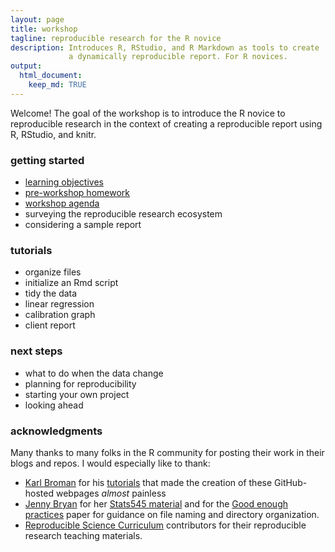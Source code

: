 ```yaml
---
layout: page
title: workshop
tagline: reproducible research for the R novice
description: Introduces R, RStudio, and R Markdown as tools to create
             a dynamically reproducible report. For R novices. 
output: 
  html_document:
    keep_md: TRUE
---
```


[\\]: this is an Rmd comment

Welcome! The goal of the workshop is to introduce the R novice to reproducible research in the context of creating a reproducible report using R, RStudio, and knitr.  


### getting started

- [learning objectives](pages/001_learning-objectives.html)
- [pre-workshop homework](pages/002_pre-workshop-hw.html) 
- [workshop agenda](pages/003_workshop-agenda.html) 
- surveying the reproducible research ecosystem 
- considering a sample report 



### tutorials 

- organize files
- initialize an Rmd script
- tidy the data
- linear regression 
- calibration graph 
- client report 



### next steps 

- what to do when the data change 
- planning for reproducibility 
- starting your own project 
- looking ahead 



### acknowledgments 

Many thanks to many folks in the R community for posting their work in their blogs and repos. I would especially like to thank: 

- [Karl Broman](http://kbroman.org) for his  [tutorials](http://kbroman.org/pages/tutorials.html) that made the creation of these GitHub-hosted webpages *almost* painless 
- [Jenny Bryan](https://github.com/jennybc) for her [Stats545 material](http://stat545.com/) and for the
[Good enough practices](https://swcarpentry.github.io/good-enough-practices-in-scientific-computing/) paper for guidance on file naming and directory organization. 
- [Reproducible Science  Curriculum](https://github.com/Reproducible-Science-Curriculum) contributors for their reproducible research  teaching materials.
